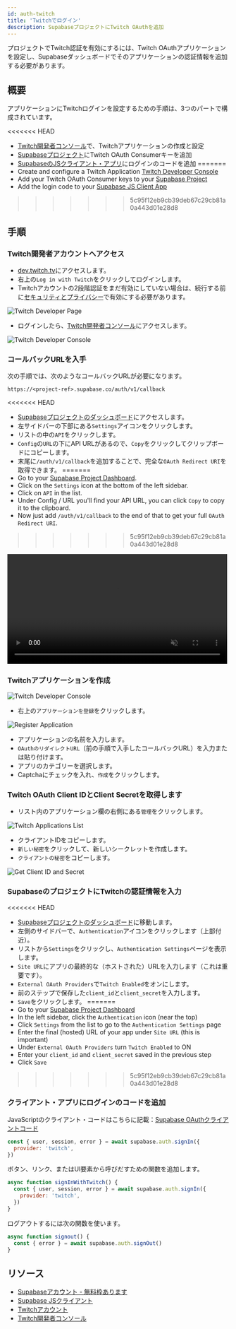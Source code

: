 ```yaml
---
id: auth-twitch
title: 'Twitchでログイン'
description: SupabaseプロジェクトにTwitch OAuthを追加
---
```



プロジェクトでTwitch認証を有効にするには、Twitch OAuthアプリケーションを設定し、Supabaseダッシュボードでそのアプリケーションの認証情報を追加する必要があります。

## 概要

アプリケーションにTwitchログインを設定するための手順は、3つのパートで構成されています。

<<<<<<< HEAD
- [Twitch開発者コンソール](https://dev.twitch.tv/console)で、Twitchアプリケーションの作成と設定
- [Supabaseプロジェクト](https://supabase.com)にTwitch OAuth Consumerキーを追加
- [SupabaseのJSクライアント・アプリ](https://github.com/supabase/supabase-js)にログインのコードを追加
=======
- Create and configure a Twitch Application [Twitch Developer Console](https://dev.twitch.tv/console)
- Add your Twitch OAuth Consumer keys to your [Supabase Project](https://app.supabase.io)
- Add the login code to your [Supabase JS Client App](https://github.com/supabase/supabase-js)
>>>>>>> 5c95f12eb9cb39deb67c29cb81a0a443d01e28d8

## 手順

### Twitch開発者アカウントへアクセス

- [dev.twitch.tv](https://dev.twitch.tv)にアクセスします。
- 右上の`Log in with Twitch`をクリックしてログインします。
- Twitchアカウントの2段階認証をまだ有効にしていない場合は、続行する前に[セキュリティとプライバシー](https://www.twitch.tv/settings/security)で有効にする必要があります。

![Twitch Developer Page](/img/guides/twitch-developer-page.png)

- ログインしたら、[Twitch開発者コンソール](https://dev.twitch.tv/console)にアクセスします。

![Twitch Developer Console](/img/guides/twitch-console.png)

### コールバックURLを入手

次の手順では、次のようなコールバックURLが必要になります。

`https://<project-ref>.supabase.co/auth/v1/callback`

<<<<<<< HEAD
- [Supabaseプロジェクトのダッシュボード](https://supabase.com)にアクセスします。
- 左サイドバーの下部にある`Settings`アイコンをクリックします。
- リストの中の`API`をクリックします。
- `Config`の`URL`の下にAPI URLがあるので、`Copy`をクリックしてクリップボードにコピーします。
- 末尾に`/auth/v1/callback`を追加することで、完全な`OAuth Redirect URI`を取得できます。
=======
- Go to your [Supabase Project Dashboard](https://app.supabase.io).
- Click on the `Settings` icon at the bottom of the left sidebar.
- Click on `API` in the list.
- Under Config / URL you'll find your API URL, you can click `Copy` to copy it to the clipboard.
- Now just add `/auth/v1/callback` to the end of that to get your full `OAuth Redirect URI`.
>>>>>>> 5c95f12eb9cb39deb67c29cb81a0a443d01e28d8

<video width="99%" muted playsInline controls="true">
  <source src="/docs/videos/api/api-url-and-key.mp4" type="video/mp4" muted playsInline />
</video>

### Twitchアプリケーションを作成

![Twitch Developer Console](/img/guides/twitch-console.png)

- 右上の`アプリケーションを登録`をクリックします。

![Register Application](/img/guides/twitch-register-your-application.png)

- アプリケーションの名前を入力します。
- `OAuthのリダイレクトURL`（前の手順で入手したコールバックURL）を入力または貼り付けます。
- アプリのカテゴリーを選択します。
- Captchaにチェックを入れ、`作成`をクリックします。

### Twitch OAuth Client IDとClient Secretを取得します

- リスト内のアプリケーション欄の右側にある`管理`をクリックします。

![Twitch Applications List](/img/guides/twitch-applications-list.png)

- クライアントIDをコピーします。
- `新しい秘密`をクリックして、新しいシークレットを作成します。
- `クライアントの秘密`をコピーします。

![Get Client ID and Secret](/img/guides/twitch-get-keys.png)

### SupabaseのプロジェクトにTwitchの認証情報を入力

<<<<<<< HEAD
- [Supabaseプロジェクトのダッシュボード](https://supabase.com)に移動します。
- 左側のサイドバーで、`Authentication`アイコンをクリックします（上部付近）。
- リストから`Settings`をクリックし、`Authentication Settings`ページを表示します。
- `Site URL`にアプリの最終的な（ホストされた）URLを入力します（これは重要です）。
- `External OAuth Providers`で`Twitch Enabled`をオンにします。
- 前のステップで保存した`client_id`と`client_secret`を入力します。
- `Save`をクリックします。
=======
- Go to your [Supabase Project Dashboard](https://app.supabase.io)
- In the left sidebar, click the `Authentication` icon (near the top)
- Click `Settings` from the list to go to the `Authentication Settings` page
- Enter the final (hosted) URL of your app under `Site URL` (this is important)
- Under `External OAuth Providers` turn `Twitch Enabled` to ON
- Enter your `client_id` and `client_secret` saved in the previous step
- Click `Save`
>>>>>>> 5c95f12eb9cb39deb67c29cb81a0a443d01e28d8

### クライアント・アプリにログインのコードを追加

JavaScriptのクライアント・コードはこちらに記載：[Supabase OAuthクライアントコード](/docs/reference/javascript/auth-signin#sign-in-using-third-party-providers)

```js
const { user, session, error } = await supabase.auth.signIn({
  provider: 'twitch',
})
```

ボタン、リンク、またはUI要素から呼びだすための関数を追加します。

```js
async function signInWithTwitch() {
  const { user, session, error } = await supabase.auth.signIn({
    provider: 'twitch',
  })
}
```

ログアウトするには次の関数を使います。

```js
async function signout() {
  const { error } = await supabase.auth.signOut()
}
```

## リソース

- [Supabaseアカウント - 無料枠あります](https://supabase.com)
- [Supabase JSクライアント](https://github.com/supabase/supabase-js)
- [Twitchアカウント](https://twitch.tv)
- [Twitch開発者コンソール](https://dev.twitch.tv/console)
